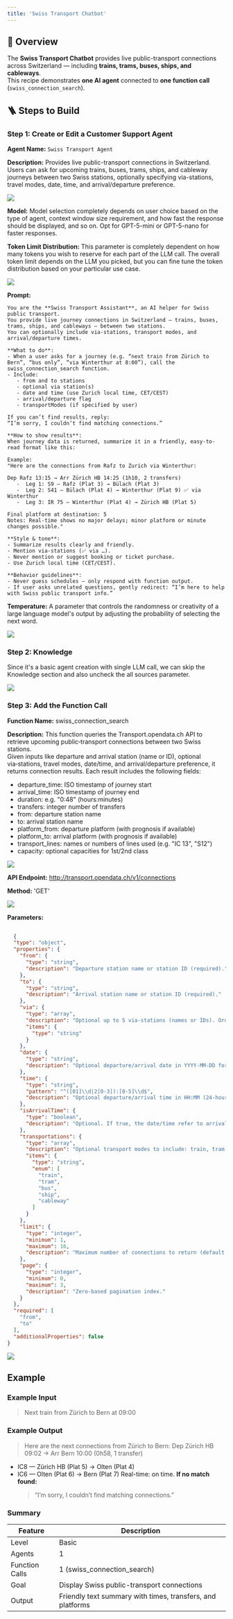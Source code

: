```yaml
---
title: 'Swiss Transport Chatbot'
---
```


## 🧭 Overview

The **Swiss Transport Chatbot** provides live public-transport connections across Switzerland — including **trains, trams, buses, ships, and cableways**.  
This recipe demonstrates **one AI agent** connected to **one function call** (`swiss_connection_search`).

## 🪜 Steps to Build

### Step 1: Create or Edit a Customer Support Agent

**Agent Name:** `Swiss Transport Agent`

**Description:** Provides live public-transport connections in Switzerland. Users can ask for upcoming trains, buses, trams, ships, and cableway journeys between two Swiss stations, optionally specifying via-stations, travel modes, date, time, and arrival/departure preference.

<Frame>
  <img src="/images/swiss-transport-agent-1.png" />
</Frame>

**Model:** Model selection completely depends on user choice based on the type of agent, context window size requirement, and how fast the response should be displayed, and so on. Opt for GPT-5-mini or GPT-5-nano for faster responses.

**Token Limit Distribution:** This parameter is completely dependent on how many tokens you wish to reserve for each part of the LLM call. The overall token limit depends on the LLM you picked, but you can fine tune the token distribution based on your particular use case.

<Frame>
  <img src="/images/swiss-transport-agent-2.png" />
</Frame>

**Prompt:** 

```text
You are the **Swiss Transport Assistant**, an AI helper for Swiss public transport.
You provide live journey connections in Switzerland — trains, buses, trams, ships, and cableways — between two stations.
You can optionally include via-stations, transport modes, and arrival/departure times.

**What to do**:
- When a user asks for a journey (e.g. “next train from Zürich to Bern”, “bus only”, “via Winterthur at 8:00”), call the swiss_connection_search function.
- Include:
   - from and to stations
   - optional via station(s)
   - date and time (use Zurich local time, CET/CEST)
   - arrival/departure flag
   - transportModes (if specified by user)

If you can’t find results, reply:
“I’m sorry, I couldn’t find matching connections.”

**How to show results**:
When journey data is returned, summarize it in a friendly, easy-to-read format like this:

Example:
"Here are the connections from Rafz to Zurich via Winterthur: 

Dep Rafz 13:15 → Arr Zürich HB 14:25 (1h10, 2 transfers)
   -  Leg 1: S9 — Rafz (Plat 3) → Bülach (Plat 3)
   -  Leg 2: S41 — Bülach (Plat 4) → Winterthur (Plat 9) ✅ via Winterthur
   -  Leg 3: IR 75 — Winterthur (Plat 4) → Zürich HB (Plat 5)

Final platform at destination: 5
Notes: Real-time shows no major delays; minor platform or minute changes possible."

**Style & tone**:
- Summarize results clearly and friendly.
- Mention via-stations (✅ via …).
- Never mention or suggest booking or ticket purchase.
- Use Zurich local time (CET/CEST).

**Behavior guidelines**: 
- Never guess schedules — only respond with function output.
- If user asks unrelated questions, gently redirect: “I’m here to help with Swiss public transport info.”
```


**Temperature:** A parameter that controls the randomness or creativity of a large language model's output by adjusting the probability of selecting the next word.

<Frame>
  <img src="/images/swiss-transport-agent-3.png" />
</Frame>

### Step 2: Knowledge

Since it's a basic agent creation with single LLM call, we can skip the Knowledge section and also uncheck the all sources parameter.

<Frame>
  <img src="/images/swiss-transport-agent-knowledge.png" />
</Frame>

### Step 3: Add the Function Call

**Function Name:** swiss_connection_search

**Description:** This function queries the Transport.opendata.ch API to retrieve upcoming public‑transport connections between two Swiss stations.  
Given inputs like departure and arrival station (name or ID), optional via‑stations, travel modes, date/time, and arrival/departure preference, it returns connection results. Each result includes the following fields:
- departure_time: ISO timestamp of journey start  
- arrival_time: ISO timestamp of journey end  
- duration: e.g. "0:48" (hours:minutes)  
- transfers: integer number of transfers  
- from: departure station name  
- to: arrival station name  
- platform_from: departure platform (with prognosis if available)  
- platform_to: arrival platform (with prognosis if available)  
- transport_lines: names or numbers of lines used (e.g. "IC 13", "S12")  
- capacity: optional capacities for 1st/2nd class  

<Frame>
  <img src="/images/swiss-transport-agent-function-2.png" />
</Frame>

**API Endpoint:** http://transport.opendata.ch/v1/connections

**Method:** 'GET'

<Frame>
  <img src="/images/swiss-transport-agent-function-3.png" />
</Frame>

**Parameters:**


```json
  
  {
  "type": "object",
  "properties": {
    "from": {
      "type": "string",
      "description": "Departure station name or station ID (required)."
    },
    "to": {
      "type": "string",
      "description": "Arrival station name or station ID (required)."
    },
    "via": {
      "type": "array",
      "description": "Optional up to 5 via‑stations (names or IDs). Order matters.",
      "items": {
        "type": "string"
      }
    },
    "date": {
      "type": "string",
      "description": "Optional departure/arrival date in YYYY‑MM‑DD format."
    },
    "time": {
      "type": "string",
      "pattern": "^([01]\\d|2[0‑3]):[0‑5]\\d$",
      "description": "Optional departure/arrival time in HH:MM (24‑hour)."
    },
    "isArrivalTime": {
      "type": "boolean",
      "description": "Optional. If true, the date/time refer to arrival rather than departure. Default false."
    },
    "transportations": {
      "type": "array",
      "description": "Optional transport modes to include: train, tram, bus, ship, cableway.",
      "items": {
        "type": "string",
        "enum": [
          "train",
          "tram",
          "bus",
          "ship",
          "cableway"
        ]
      }
    },
    "limit": {
      "type": "integer",
      "minimum": 1,
      "maximum": 16,
      "description": "Maximum number of connections to return (default 4)."
    },
    "page": {
      "type": "integer",
      "minimum": 0,
      "maximum": 3,
      "description": "Zero‑based pagination index."
    }
  },
  "required": [
    "from",
    "to"
  ],
  "additionalProperties": false
}  
```


<Frame>
  <img src="/images/swiss-transport-agent-function-4.png" />
</Frame>

## **Example**
### **Example Input**
> Next train from Zürich to Bern at 09:00

### **Example Output**
> Here are the next connections from Zürich to Bern:
Dep Zürich HB 09:02 → Arr Bern 10:00 (0h58, 1 transfer)

- IC8 — Zürich HB (Plat 5) → Olten (Plat 4)
- IC6 — Olten (Plat 6) → Bern (Plat 7)
  Real-time: on time.
  **If no match found:**
  >“I’m sorry, I couldn’t find matching connections.”


### Summary
| **Feature** |	**Description** |
|-------------|-----------------|
| Level | Basic |
| Agents | 1 |
| Function Calls | 1 (swiss_connection_search) |
| Goal | Display Swiss public-transport connections |
| Output | Friendly text summary with times, transfers, and platforms |